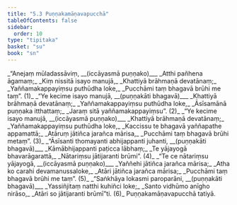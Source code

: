 ```yaml
---
title: "5.3 Puṇṇakamāṇavapucchā"
tableOfContents: false
sidebar:
  order: 10
type: "tipitaka"
basket: "su"
book: "sn"
---
```



<DynamicBreadcrumb />

<Division number="1050" book="sn">

<Paragraph number="1234" type="verses" book="sn">
_“Anejaṃ mūladassāviṃ, __(iccāyasmā puṇṇako)___  
_Atthi pañhena āgamaṃ;_  
_Kiṃ nissitā isayo manujā,_  
_Khattiyā brāhmaṇā devatānaṃ;_  
_Yaññamakappayiṃsu puthūdha loke,_  
_Pucchāmi taṃ bhagavā brūhi me taṃ”. (1)_  

</Paragraph>

</Division>
<Division number="1051" book="sn">

<Paragraph number="1235" type="verses" book="sn">
_“Ye kecime isayo manujā, __(puṇṇakāti bhagavā)___  
_Khattiyā brāhmaṇā devatānaṃ;_  
_Yaññamakappayiṃsu puthūdha loke,_  
_Āsīsamānā puṇṇaka itthattaṃ;_  
_Jaraṃ sitā yaññamakappayiṃsu”. (2)_  

</Paragraph>

</Division>
<Division number="1052" book="sn">

<Paragraph number="1236" type="verses" book="sn">
_“Ye kecime isayo manujā, __(iccāyasmā puṇṇako)___  
_Khattiyā brāhmaṇā devatānaṃ;_  
_Yaññamakappayiṃsu puthūdha loke,_  
_Kaccissu te bhagavā yaññapathe appamattā;_  
_Atāruṃ jātiñca jarañca mārisa,_  
_Pucchāmi taṃ bhagavā brūhi metaṃ”. (3)_  

</Paragraph>

</Division>
<Division number="1053" book="sn">

<Paragraph number="1237" type="verses" book="sn">
_“Āsīsanti thomayanti abhijappanti juhanti, __(puṇṇakāti bhagavā)___  
_Kāmābhijappanti paṭicca lābhaṃ;_  
_Te yājayogā bhavarāgarattā,_  
_Nātariṃsu jātijaranti brūmi”. (4)_  

</Paragraph>

</Division>
<Division number="1054" book="sn">

<Paragraph number="1238" type="verses" book="sn">
_“Te ce nātariṃsu yājayogā, __(iccāyasmā puṇṇako)___  
_Yaññehi jātiñca jarañca mārisa;_  
_Atha ko carahi devamanussaloke,_  
_Atāri jātiñca jarañca mārisa;_  
_Pucchāmi taṃ bhagavā brūhi me taṃ”. (5)_  

</Paragraph>

</Division>
<Division number="1055" book="sn">

<Paragraph number="1239" type="verses" book="sn">
_“Saṅkhāya lokasmi paroparāni, __(puṇṇakāti bhagavā)___  
_Yassiñjitaṃ natthi kuhiñci loke;_  
_Santo vidhūmo anīgho nirāso,_  
_Atāri so jātijaranti brūmī”ti. (6)_  


</Paragraph>
</Division>

<Paragraph number="1240" type="center" book="sn">
Puṇṇakamāṇavapucchā tatiyā.
</Paragraph>